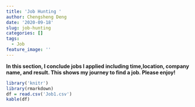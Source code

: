 ```yaml
---
title: 'Job Hunting '
author: Chengsheng Deng
date: '2020-09-18'
slug: job-hunting
categories: []
tags:
  - Job
feature_image: ''
---
```


**In this section, I conclude jobs I applied including time,location, company name, and result. This shows my journey to find a job. Please enjoy!**

```r
library('knitr')
library(rmarkdown)
df = read.csv('Job1.csv')
kable(df)
```
